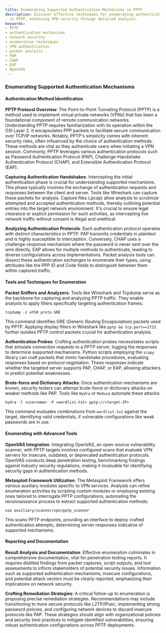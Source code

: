 ```yaml
---
title: Enumerating Supported Authentication Mechanisms in PPTP
description: Discover effective techniques for enumerating authentication methods
  in PPTP, enhancing VPN security through detailed analysis.
keywords:
- PPTP
- authentication mechanisms
- network security
- enumeration techniques
- VPN authentication
- packet analysis
- PAP
- CHAP
- EAP
- OpenVAS
---
```


### Enumerating Supported Authentication Mechanisms

#### Authentication Method Identification

**PPTP Protocol Overview**: The Point-to-Point Tunneling Protocol (PPTP) is a method used to implement virtual private networks (VPNs) that has been a foundational component of remote communication networks. Understanding PPTP requires familiarization with its operation within the OSI Layer 2. It encapsulates PPP packets to facilitate secure communication over TCP/IP networks. Notably, PPTP's simplicity comes with inherent security risks, often influenced by the choice of authentication methods. These methods are vital as they authenticate users when initiating a VPN session. Commonly, PPTP leverages various authentication protocols such as Password Authentication Protocol (PAP), Challenge-Handshake Authentication Protocol (CHAP), and Extensible Authentication Protocol (EAP).

**Capturing Authentication Handshakes**: Intercepting the initial authentication phase is crucial for understanding supported mechanisms. This phase typically involves the exchange of authentication requests and responses between the client and server. Tools like Wireshark can capture these packets for analysis. Capture files (.pcap) allow analysts to scrutinize attempted and accepted authentication methods, thereby outlining potential entries into the target network environment. It's crucial to ensure legal clearance or explicit permission for such activities, as intercepting live network traffic without consent is illegal and unethical.

**Analyzing Authentication Protocols**: Each authentication protocol operates with distinct characteristics in PPTP. PAP transmits credentials in plaintext and is highly susceptible to interception. Conversely, CHAP uses a challenge-response mechanism where the password is never sent over the wire directly. EAP allows for multiple methods to authenticate, leading to diverse configurations across implementations. Packet analysis tools can dissect these authentication exchanges to enumerate their types, using attributes like the PPP ID and Code fields to distinguish between them within captured traffic. 

#### Tools and Techniques for Enumeration

**Packet Sniffers and Analyzers**: Tools like Wireshark and Tcpdump serve as the backbone for capturing and analyzing PPTP traffic. They enable analysts to apply filters specifically targeting authentication frames:
```
tcpdump -i eth0 proto GRE
```
This command identifies GRE (Generic Routing Encapsulation) packets used by PPTP. Applying display filters in Wireshark like `pptp && tcp.port==1723` further isolates PPTP control packets crucial for authentication analysis.

**Authentication Probes**: Crafting authentication probes necessitates scripts that simulate connection requests to a PPTP server, logging the responses to determine supported mechanisms. Python scripts employing the `scapy` library can craft packets that mimic handshake procedures, evaluating responses based on protocol negotiation. These responses indicate whether the targeted server supports PAP, CHAP, or EAP, allowing attackers to predict potential weaknesses.

**Brute-force and Dictionary Attacks**: Once authentication mechanisms are known, security testers can attempt brute-force or dictionary attacks on weaker methods like PAP. Tools like `Hydra` or `Medusa` automate these attacks:
```
hydra -l <username> -P <wordlist.txt> pptp://<target-IP>
```
This command evaluates combinations from `wordlist.txt` against the target, identifying valid credentials, if vulnerable configurations like weak passwords are in use.

#### Enumerating with Advanced Tools

**OpenVAS Integration**: Integrating OpenVAS, an open-source vulnerability scanner, with PPTP targets involves configured scans that evaluate VPN servers for insecure, outdated, or deprecated authentication protocols. OpenVAS conducts deep penetration testing, benchmarking findings against industry security regulations, making it invaluable for identifying security gaps in authentication methods.

**Metasploit Framework Utilization**: The Metasploit Framework offers various auxiliary modules specific to VPN services. Analysts can refine enumeration activities by scripting custom modules or employing existing ones tailored to interrogate PPTP configurations, automating the reconnaissance process to extract supported authentication methods:
```
use auxiliary/scanner/vpn/pptp_scanner
```
This scans PPTP endpoints, providing an interface to deploy crafted authentication attempts, determining server responses indicative of supported mechanisms.

#### Reporting and Documentation

**Result Analysis and Documentation**: Effective enumeration culminates in comprehensive documentation, vital for penetration testing reports. It requires distilled findings from packet captures, script outputs, and tool assessments to inform stakeholders of potential security issues. Information such as supported authentication mechanisms, insecure configurations, and potential attack vectors must be clearly reported, emphasizing their implications on network security.

**Crafting Remediation Strategies**: A critical follow-up to enumeration is proposing precise remediation strategies. Recommendations may include transitioning to more secure protocols like L2TP/IPsec, implementing strong password policies, and configuring network devices to discard insecure protocols like PAP. These strategies should align with organizational policies and security best practices to mitigate identified vulnerabilities, ensuring robust authentication configurations across PPTP deployments.